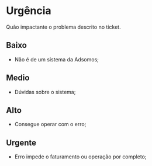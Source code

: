 # Urgência
Quão impactante o problema descrito no ticket.
## Baixo
- Não é de um sistema da Adsomos;
## Medio
- Dúvidas sobre o sistema;
## Alto
- Consegue operar com o erro;
## Urgente
- Erro impede o faturamento ou operação por completo;